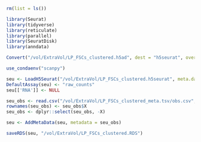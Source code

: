 ```r
rm(list = ls())
```

```r
library(Seurat)
library(tidyverse)
library(reticulate)
library(parallel)
library(SeuratDisk)
library(anndata)
```

```r
Convert("/vol/ExtraVol/LP_FSCs_clustered.h5ad", dest = "h5seurat", overwrite = TRUE)
```

```r
use_condaenv("scanpy")
```

```r
seu <- LoadH5Seurat("/vol/ExtraVol/LP_FSCs_clustered.h5seurat", meta.data = FALSE, misc = FALSE)
DefaultAssay(seu) <- "raw_counts"
seu[['RNA']] <- NULL
```

```r
seu_obs <- read.csv("/vol/ExtraVol/LP_FSCs_clustered_meta.tsv/obs.csv", sep = "\t")
rownames(seu_obs) <- seu_obs$X
seu_obs <- dplyr::select(seu_obs, -X)
```

```r
seu <- AddMetaData(seu, metadata = seu_obs)
```

```r
saveRDS(seu, "/vol/ExtraVol/LP_FSCs_clustered.RDS")
```


